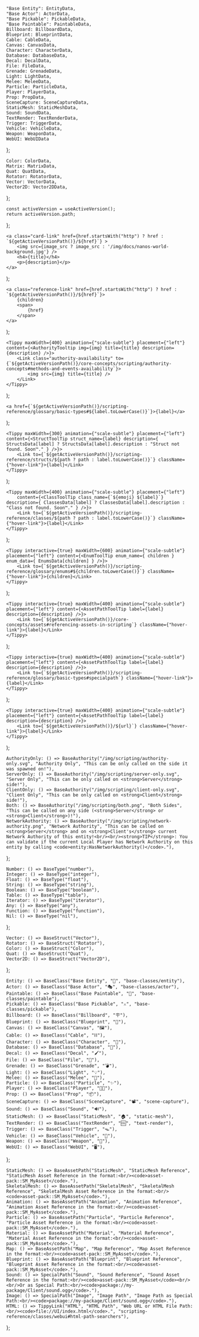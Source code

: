 






	"Base Entity": EntityData,
	"Base Actor": ActorData,
	"Base Pickable": PickableData,
	"Base Paintable": PaintableData,
	Billboard: BillboardData,
	Blueprint: BlueprintData,
	Cable: CableData,
	Canvas: CanvasData,
	Character: CharacterData,
	Database: DatabaseData,
	Decal: DecalData,
	File: FileData,
	Grenade: GrenadeData,
	Light: LightData,
	Melee: MeleeData,
	Particle: ParticleData,
	Player: PlayerData,
	Prop: PropData,
	SceneCapture: SceneCaptureData,
	StaticMesh: StaticMeshData,
	Sound: SoundData,
	TextRender: TextRenderData,
	Trigger: TriggerData,
	Vehicle: VehicleData,
	Weapon: WeaponData,
	WebUI: WebUIData
};

	Color: ColorData,
	Matrix: MatrixData,
	Quat: QuatData,
	Rotator: RotatorData,
	Vector: VectorData,
	Vector2D: Vector2DData,
};

<!-- Getter to get the current version path - for links -->
	const activeVersion = useActiveVersion();
	return activeVersion.path;
};


<!-- Square Card Link -->
	<a class="card-link" href={href.startsWith("http") ? href : `${getActiveVersionPath()}/${href}`} >
		<img src={image_src ? image_src : '/img/docs/nanos-world-background.jpg'} />
		<h4>{title}</h4>
		<p>{description}</p>
	</a>
);

<!-- Rectangular Reference Link -->
	<a class="reference-link" href={href.startsWith("http") ? href : `${getActiveVersionPath()}/${href}`}>
		{children}
		<span>
			{href}
		</span>
	</a>
);

<!-- Generic Base Authority component -->
	<Tippy maxWidth={400} animation={"scale-subtle"} placement={"left"} content={<AuthorityTooltip img={img} title={title} description={description} />}>
		<Link class="authority-availability" to={`${getActiveVersionPath()}/core-concepts/scripting/authority-concepts#methods-and-events-availability`}>
			<img src={img} title={title} />
		</Link>
	</Tippy>
);

<!-- Generic Basic Type component -->
	<a href={`${getActiveVersionPath()}/scripting-reference/glossary/basic-types#${label.toLowerCase()}`}>{label}</a>
);

<!-- Generic Struct Type component -->
	<Tippy maxWidth={300} animation={"scale-subtle"} placement={"left"} content={<StructToolTip struct_name={label} description={ StructsData[label] ? StructsData[label].description : "Struct not found. Soon™." } />}>
		<Link to={`${getActiveVersionPath()}/scripting-reference/structs/${path ? path : label.toLowerCase()}`} className={"hover-link"}>{label}</Link>
	</Tippy>
);

<!-- Generic Struct Type component -->
	<Tippy maxWidth={400} animation={"scale-subtle"} placement={"left"}
		content={<ClassToolTip class_name={`${emoji} ${label}`} description={ ClassesData[label] ? ClassesData[label].description : "Class not found. Soon™." } />}>
		<Link to={`${getActiveVersionPath()}/scripting-reference/classes/${path ? path : label.toLowerCase()}`} className={"hover-link"}>{label}</Link>
	</Tippy>
);

<!-- Define Enum component -->
	<Tippy interactive={true} maxWidth={600} animation={"scale-subtle"} placement={"left"} content={<EnumToolTip enum_name={ children } enum_data={ EnumsData[children] } />}>
		<Link to={`${getActiveVersionPath()}/scripting-reference/glossary/enums#${children.toLowerCase()}`} className={"hover-link"}>{children}</Link>
	</Tippy>
);

<!-- Define Asset Path component -->
	<Tippy interactive={true} maxWidth={400} animation={"scale-subtle"} placement={"left"} content={<AssetPathToolTip label={label} description={description} />}>
		<Link to={`${getActiveVersionPath()}/core-concepts/assets#referencing-assets-in-scripting`} className={"hover-link"}>{label}</Link>
	</Tippy>
);

<!-- Define Special Path component -->
	<Tippy interactive={true} maxWidth={400} animation={"scale-subtle"} placement={"left"} content={<AssetPathToolTip label={label} description={description} />}>
		<Link to={`${getActiveVersionPath()}/scripting-reference/glossary/basic-types#specialpath`} className={"hover-link"}>{label}</Link>
	</Tippy>
);

<!-- Define Tippy Generic Link component -->
	<Tippy interactive={true} maxWidth={400} animation={"scale-subtle"} placement={"left"} content={<AssetPathToolTip label={label} description={description} />}>
		<Link to={`${getActiveVersionPath()}/${url}`} className={"hover-link"}>{label}</Link>
	</Tippy>
);


<!-- Defines Authority Types components -->
	AuthorityOnly: () => BaseAuthority("/img/scripting/authority-only.svg", "Authority Only", "This can be only called on the side it was spawned on!"),
	ServerOnly: () => BaseAuthority("/img/scripting/server-only.svg", "Server Only", "This can be only called on <strong>Server</strong> side!"),
	ClientOnly: () => BaseAuthority("/img/scripting/client-only.svg", "Client Only", "This can be only called on <strong>Client</strong> side!"),
	Both: () => BaseAuthority("/img/scripting/both.png", "Both Sides", "This can be called on any side (<strong>Server</strong> or <strong>Client</strong>)!"),
	NetworkAuthority: () => BaseAuthority("/img/scripting/network-authority.png", "Network Authority", "This can be called on <strong>Server</strong> and on <strong>Client's</strong> current Network Authority of this entity!<br/><br/><strong>TIP</strong>: You can validate if the current Local Player has Network Authority on this entity by calling <code>entity:HasNetworkAuthority()</code>."),
};

<!-- Defines Basic Types components -->
	Number: () => BaseType("number"),
	Integer: () => BaseType("integer"),
	Float: () => BaseType("float"),
	String: () => BaseType("string"),
	Boolean: () => BaseType("boolean"),
	Table: () => BaseType("table"),
	Iterator: () => BaseType("iterator"),
	Any: () => BaseType("any"),
	Function: () => BaseType("function"),
	Nil: () => BaseType("nil"),
};

<!-- Defines Struct Types components -->
	Vector: () => BaseStruct("Vector"),
	Rotator: () => BaseStruct("Rotator"),
	Color: () => BaseStruct("Color"),
	Quat: () => BaseStruct("Quat"),
	Vector2D: () => BaseStruct("Vector2D"),
};

<!-- Defines Classes components -->
	Entity: () => BaseClass("Base Entity", "🧩", "base-classes/entity"),
	Actor: () => BaseClass("Base Actor", "🎭", "base-classes/actor"),
	Paintable: () => BaseClass("Base Paintable", "🎨", "base-classes/paintable"),
	Pickable: () => BaseClass("Base Pickable", "⚔️", "base-classes/pickable"),
	Billboard: () => BaseClass("Billboard", "🪧"),
	Blueprint: () => BaseClass("Blueprint", "🔣"),
	Canvas: () => BaseClass("Canvas", "🖼️"),
	Cable: () => BaseClass("Cable", "⛓️"),
	Character: () => BaseClass("Character", "🧑"),
	Database: () => BaseClass("Database", "💾"),
	Decal: () => BaseClass("Decal", "🖌️"),
	File: () => BaseClass("File", "📁"),
	Grenade: () => BaseClass("Grenade", "💣"),
	Light: () => BaseClass("Light", "💡"),
	Melee: () => BaseClass("Melee", "🔪"),
	Particle: () => BaseClass("Particle", "✨"),
	Player: () => BaseClass("Player", "👩‍💻"),
	Prop: () => BaseClass("Prop", "📦"),
	SceneCapture: () => BaseClass("SceneCapture", "📽️", "scene-capture"),
	Sound: () => BaseClass("Sound", "🔊"),
	StaticMesh: () => BaseClass("StaticMesh", "🏠", "static-mesh"),
	TextRender: () => BaseClass("TextRender", "🆒", "text-render"),
	Trigger: () => BaseClass("Trigger", "🪤"),
	Vehicle: () => BaseClass("Vehicle", "🚙"),
	Weapon: () => BaseClass("Weapon", "🔫"),
	WebUI: () => BaseClass("WebUI", "🖥️"),
};

<!-- Defines Assets Path -->
	StaticMesh: () => BaseAssetPath("StaticMesh", "StaticMesh Reference", "StaticMesh Asset Reference in the format:<br/><code>asset-pack::SM_MyAsset</code>."),
	SkeletalMesh: () => BaseAssetPath("SkeletalMesh", "SkeletalMesh Reference", "SkeletalMesh Asset Reference in the format:<br/><code>asset-pack::SM_MyAsset</code>."),
	Animation: () => BaseAssetPath("Animation", "Animation Reference", "Animation Asset Reference in the format:<br/><code>asset-pack::SM_MyAsset</code>."),
	Particle: () => BaseAssetPath("Particle", "Particle Reference", "Particle Asset Reference in the format:<br/><code>asset-pack::SM_MyAsset</code>."),
	Material: () => BaseAssetPath("Material", "Material Reference", "Material Asset Reference in the format:<br/><code>asset-pack::SM_MyAsset</code>."),
	Map: () => BaseAssetPath("Map", "Map Reference", "Map Asset Reference in the format:<br/><code>asset-pack::SM_MyAsset</code>."),
	Blueprint: () => BaseAssetPath("Blueprint", "Blueprint Reference", "Blueprint Asset Reference in the format:<br/><code>asset-pack::SM_MyAsset</code>."),
	Sound: () => SpecialPath("Sound", "Sound Reference", "Sound Asset Reference in the format:<br/><code>asset-pack::SM_MyAsset</code><br/><br/>Or as Special Path:<br/><code>package://my-package/Client/sound.ogg</code>."),
	Image: () => SpecialPath("Image", "Image Path", "Image Path as Special Path:<br/><code>package://my-package/Client/sound.ogg</code>."),
	HTML: () => TippyLink("HTML", "HTML Path", "Web URL or HTML File Path:<br/><code>file://UI/index.html</code>.", "scripting-reference/classes/webui#html-path-searchers"),
};